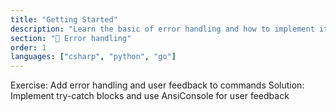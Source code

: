 ```yaml
---
title: "Getting Started"
description: "Learn the basic of error handling and how to implement it"
section: "🛑 Error handling"
order: 1
languages: ["csharp", "python", "go"]
---
```


Exercise: Add error handling and user feedback to commands
Solution: Implement try-catch blocks and use AnsiConsole for user feedback
